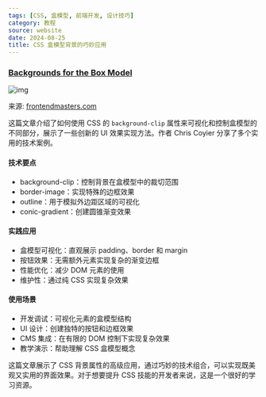```yaml
---
tags: [CSS, 盒模型, 前端开发, 设计技巧]
category: 教程
source: website
date: 2024-08-25
title: CSS 盒模型背景的巧妙应用
---
```


### [Backgrounds for the Box Model](https://frontendmasters.com/blog/backgrounds-for-the-box-model-and-why-it-can-be-useful/)

![img](https://img.mengpeng.tech/i/2024/12/10/6757ce8973f02.webp)

来源: [frontendmasters.com](https://frontendmasters.com/blog/backgrounds-for-the-box-model-and-why-it-can-be-useful/)

这篇文章介绍了如何使用 CSS 的 `background-clip` 属性来可视化和控制盒模型的不同部分，展示了一些创新的 UI 效果实现方法。作者 Chris Coyier 分享了多个实用的技术案例。

#### 技术要点
- background-clip：控制背景在盒模型中的裁切范围
- border-image：实现特殊的边框效果
- outline：用于模拟外边距区域的可视化
- conic-gradient：创建圆锥渐变效果

#### 实践应用
- 盒模型可视化：直观展示 padding、border 和 margin
- 按钮效果：无需额外元素实现复杂的渐变边框
- 性能优化：减少 DOM 元素的使用
- 维护性：通过纯 CSS 实现复杂效果

#### 使用场景
- 开发调试：可视化元素的盒模型结构
- UI 设计：创建独特的按钮和边框效果
- CMS 集成：在有限的 DOM 控制下实现复杂效果
- 教学演示：帮助理解 CSS 盒模型概念

这篇文章展示了 CSS 背景属性的高级应用，通过巧妙的技术组合，可以实现既美观又实用的界面效果。对于想要提升 CSS 技能的开发者来说，这是一个很好的学习资源。 